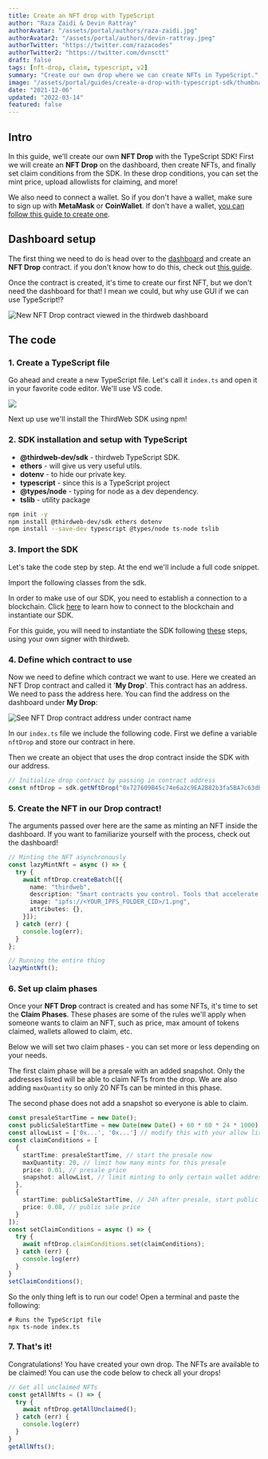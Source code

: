 ```yaml
---
title: Create an NFT drop with TypeScript
author: "Raza Zaidi & Devin Rattray"
authorAvatar: "/assets/portal/authors/raza-zaidi.jpg"
authorAvatar2: "/assets/portal/authors/devin-rattray.jpeg"
authorTwitter: "https://twitter.com/razacodes"
authorTwitter2: "https://twitter.com/dvnsctt"
draft: false
tags: [nft-drop, claim, typescript, v2]
summary: "Create our own drop where we can create NFTs in TypeScript."
image: "/assets/portal/guides/create-a-drop-with-typescript-sdk/thumbnail.png"
date: "2021-12-06"
updated: "2022-03-14"
featured: false
---
```


## Intro

In this guide, we'll create our own **NFT Drop** with the TypeScript SDK! First we will create an **NFT Drop** on the dashboard, then create NFTs, and finally set claim conditions from the SDK. In these drop conditions, you can set the mint price, upload allowlists for claiming, and more!

We also need to connect a wallet. So if you don't have a wallet, make sure to sign up with **MetaMask** or **CoinWallet**. If don't have a wallet, [you can follow this guide to create one](/guides/create-a-metamask-wallet).

## Dashboard setup

The first thing we need to do is head over to the [dashboard](https://thirdweb.com/dashboard) and create an **NFT Drop** contract. if you don't know how to do this, check out [this guide](/learn/introduction).

Once the contract is created, it's time to create our first NFT, but we don't need the dashboard for that! I mean we could, but why use GUI if we can use TypeScript!?

![New NFT Drop contract viewed in the thirdweb dashboard](/assets/portal/guides/create-a-drop-with-typescript-sdk/nft-drop-contract-dashboard-view.png)

## The code

### 1. Create a TypeScript file

Go ahead and create a new TypeScript file. Let's call it `index.ts` and open it in your favorite code editor. We'll use VS code.

![](/assets/portal/guides/create-a-drop-with-typescript-sdk/terminal.png)

Next up use we'll install the ThirdWeb SDK using npm!

### 2. SDK installation and setup with TypeScript

- **@thirdweb-dev/sdk** - thirdweb TypeScript SDK.
- **ethers** - will give us very useful utils.
- **dotenv** - to hide our private key.
- **typescript** - since this is a TypeScript project
- **@types/node** - typing for node as a dev dependency.
- **tslib** - utility package

```bash
npm init -y
npm install @thirdweb-dev/sdk ethers dotenv
npm install --save-dev typescript @types/node ts-node tslib
```

### 3. Import the SDK

Let's take the code step by step. At the end we'll include a full code snippet.

Import the following classes from the sdk.

In order to make use of our SDK, you need to establish a connection to a blockchain.
Click [here](/learn-thirdweb/connect-to-blockchain) to learn how to connect to the blockchain and instantiate our SDK.

For this guide, you will need to instantiate the SDK following [these](/learn-thirdweb/connect-to-blockchain#using-your-own-signer-with-thirdweb) steps, using your own signer with thirdweb.

### 4. Define which contract to use

Now we need to define which contract we want to use. Here we created an NFT Drop contract and called it '**My Drop**'. This contract has an address. We need to pass the address here. You can find the address on the dashboard under **My Drop**:

![See NFT Drop contract address under contract name](/assets/portal/guides/create-a-drop-with-typescript-sdk/nft-drop-contract-dashboard-view.png)

In our `index.ts` file we include the following code. First we define a variable `nftDrop` and store our contract in here.

Then we create an object that uses the drop contract inside the SDK with our address.

```tsx:index.ts
// Initialize drop contract by passing in contract address
const nftDrop = sdk.getNftDrop("0x727609B45c74e6a2c9EA2B82b3fa5BA7c63dBc37");
```

### 5. Create the NFT in our Drop contract!

The arguments passed over here are the same as minting an NFT inside the dashboard. If you want to familiarize yourself with the process, check out the dashboard!

```tsx:index.ts
// Minting the NFT asynchronously
const lazyMintNft = async () => {
  try {
    await nftDrop.createBatch([{
      name: "thirdweb",
      description: "Smart contracts you control. Tools that accelerate your workflow. Intuitive SDKs and widgets for developers.",
      image: "ipfs://<YOUR_IPFS_FOLDER_CID>/1.png",
      attributes: {},
    }]);
  } catch (err) {
    console.log(err);
  }
};

// Running the entire thing
lazyMintNft();
```

### 6. Set up claim phases

Once your **NFT Drop** contract is created and has some NFTs, it's time to set the **Claim Phases**. These phases are some of the rules we'll apply when someone wants to claim an NFT, such as price, max amount of tokens claimed, wallets allowed to claim, etc.

Below we will set two claim phases - you can set more or less depending on your needs.

The first claim phase will be a presale with an added snapshot. Only the addresses listed will be able to claim NFTs from the drop.
We are also adding `maxQuantity` so only 20 NFTs can be minted in this phase.

The second phase does not add a snapshot so everyone is able to claim.

```tsx:index.ts
const presaleStartTime = new Date();
const publicSaleStartTime = new Date(new Date() + 60 * 60 * 24 * 1000); // today's date + 24 hours
const allowList = ['0x...', '0x...'] // modify this with your allow list
const claimConditions = [
  {
    startTime: presaleStartTime, // start the presale now
    maxQuantity: 20, // limit how many mints for this presale
    price: 0.01, // presale price
    snapshot: allowList, // limit minting to only certain wallet addresses
  },
  {
    startTime: publicSaleStartTime, // 24h after presale, start public sale
    price: 0.08, // public sale price
  }
]);
const setClaimConditions = async () => {
  try {
    await nftDrop.claimConditions.set(claimConditions);
  } catch (err) {
    console.log(err)
  }
}
setClaimConditions();
```

So the only thing left is to run our code! Open a terminal and paste the following:

```bash:virtual-env
# Runs the TypeScript file
npx ts-node index.ts
```

### 7. That's it!

Congratulations! You have created your own drop. The NFTs are available to be claimed! You can use the code below to check all your drops!

```tsx:index.ts
// Get all unclaimed NFTs
const getAllNfts = () => {
  try {
    await nftDrop.getAllUnclaimed();
  } catch (err) {
    console.log(err)
  }
}
getAllNfts();
```
